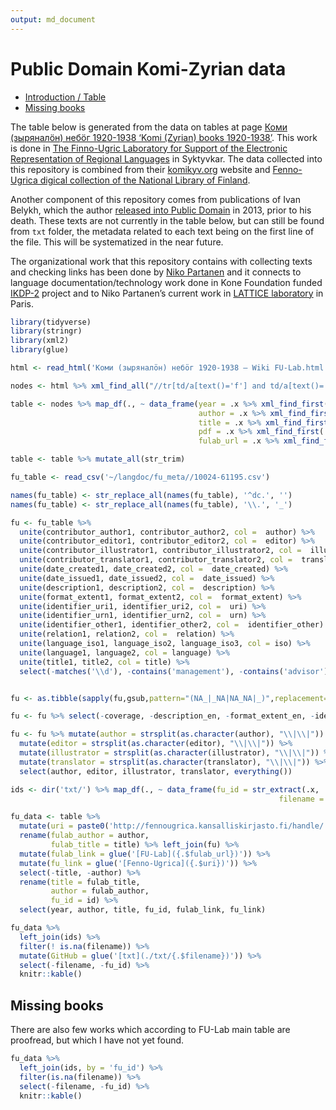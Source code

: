 ```yaml
---
output: md_document
---
```


# Public Domain Komi-Zyrian data

- [Introduction / Table](https://github.com/langdoc/kpv-lit#public-domain-komi-zyrian-data)
- [Missing books](https://github.com/langdoc/kpv-lit#missing-books)
<!--- [Data in numbers](https://github.com/langdoc/kpv-lit#data-in-numbers)
- [Discussion on licenses](https://github.com/langdoc/kpv-lit#discussion-on-licenses)
- [Metadata (to be finished)](https://github.com/langdoc/kpv-lit#metadata)
- [Citation (to be finished)](https://github.com/langdoc/kpv-lit#data-citation)
- [Data license](https://github.com/langdoc/kpv-lit#data-license)-->

The table below is generated from the data on tables at page [Коми (зыряналӧн) небӧг 1920-1938 'Komi (Zyrian) books 1920-1938'](http://wiki.fu-lab.ru/index.php/%D0%9A%D0%BE%D0%BC%D0%B8_(%D0%B7%D1%8B%D1%80%D1%8F%D0%BD%D0%B0%D0%BB%D3%A7%D0%BD)_%D0%BD%D0%B5%D0%B1%D3%A7%D0%B3_1920-1938). This work is done in [The Finno-Ugric Laboratory for Support of the Electronic Representation of Regional Languages](http://fu-lab.ru/) in Syktyvkar. The data collected into this repository is combined from their [komikyv.org](http://komikyv.org/) website and [Fenno-Ugrica digical collection of the National Library of Finland](https://fennougrica.kansalliskirjasto.fi/).

Another component of this repository comes from publications of Ivan Belykh, which the author [released into Public Domain](http://news.uralistica.com/?p=6383) in 2013, prior to his death. These texts are not currently in the table below, but can still be found from `txt` folder, the metadata related to each text being on the first line of the file. This will be systematized in the near future.

The organizational work that this repository contains with collecting texts and checking links has been done by [Niko Partanen](https://github.com/nikopartanen) and it connects to language documentation/technology work done in Kone Foundation funded [IKDP-2](https://langdoc.github.io/IKDP-2/) project and to Niko Partanen's current work in [LATTICE laboratory](http://www.lattice.cnrs.fr/) in Paris.

```r
library(tidyverse)
library(stringr)
library(xml2)
library(glue)

html <- read_html('Коми (зыряналӧн) небӧг 1920-1938 — Wiki FU-Lab.html')

nodes <- html %>% xml_find_all("//tr[td/a[text()='f'] and td/a[text()='n']]")

table <- nodes %>% map_df(., ~ data_frame(year = .x %>% xml_find_first('./td') %>% xml_text,
                                          author = .x %>% xml_find_first('./td[2]') %>% xml_text,
                                          title = .x %>% xml_find_first('./td[4]') %>% xml_text,
                                          pdf = .x %>% xml_find_first('./td[9]/a') %>% xml_attr('href'),
                                          fulab_url = .x %>% xml_find_first('./td[10]/a') %>% xml_attr('href')))

table <- table %>% mutate_all(str_trim)

fu_table <- read_csv('~/langdoc/fu_meta//10024-61195.csv')

names(fu_table) <- str_replace_all(names(fu_table), '^dc.', '')
names(fu_table) <- str_replace_all(names(fu_table), '\\.', '_')

fu <- fu_table %>% 
  unite(contributor_author1, contributor_author2, col =  author) %>%
  unite(contributor_editor1, contributor_editor2, col =  editor) %>%
  unite(contributor_illustrator1, contributor_illustrator2, col =  illustrator) %>%
  unite(contributor_translator1, contributor_translator2, col =  translator) %>%
  unite(date_created1, date_created2, col =  date_created) %>%
  unite(date_issued1, date_issued2, col =  date_issued) %>%
  unite(description1, description2, col =  description) %>% 
  unite(format_extent1, format_extent2, col =  format_extent) %>% 
  unite(identifier_uri1, identifier_uri2, col =  uri) %>% 
  unite(identifier_urn1, identifier_urn2, col =  urn) %>% 
  unite(identifier_other1, identifier_other2, col =  identifier_other) %>% 
  unite(relation1, relation2, col =  relation) %>%
  unite(language_iso1, language_iso2, language_iso3, col = iso) %>%
  unite(language1, language2, col = language) %>%
  unite(title1, title2, col = title) %>%
  select(-matches('\\d'), -contains('management'), -contains('advisor'))


fu <- as.tibble(sapply(fu,gsub,pattern="(NA_|_NA|NA_NA|_)",replacement="")) %>% filter(iso == 'kpv')

fu <- fu %>% select(-coverage, -description_en, -format_extent_en, -identifier_other_en, -language_en, -relation_ispartof, -title_en)

fu <- fu %>% mutate(author = strsplit(as.character(author), "\\|\\|")) %>%
  mutate(editor = strsplit(as.character(editor), "\\|\\|")) %>%
  mutate(illustrator = strsplit(as.character(illustrator), "\\|\\|")) %>%
  mutate(translator = strsplit(as.character(translator), "\\|\\|")) %>%
  select(author, editor, illustrator, translator, everything())

ids <- dir('txt/') %>% map_df(., ~ data_frame(fu_id = str_extract(.x, '\\d+'),
                                                            filename = .x))

fu_data <- table %>%  
  mutate(uri = paste0('http://fennougrica.kansalliskirjasto.fi/handle/', str_extract(pdf, '\\d{5}/\\d{5}'))) %>%
  rename(fulab_author = author,
         fulab_title = title) %>% left_join(fu) %>% 
  mutate(fulab_link = glue('[FU-Lab]({.$fulab_url})')) %>% 
  mutate(fu_link = glue('[Fenno-Ugrica]({.$uri})')) %>% 
  select(-title, -author) %>%
  rename(title = fulab_title,
         author = fulab_author,
         fu_id = id) %>%
  select(year, author, title, fu_id, fulab_link, fu_link)

fu_data %>% 
  left_join(ids) %>% 
  filter(! is.na(filename)) %>%
  mutate(GitHub = glue('[txt](./txt/{.$filename})')) %>%
  select(-filename, -fu_id) %>%
  knitr::kable()

```

## Missing books

There are also few works which according to FU-Lab main table are proofread, but which I have not yet found.

```r

fu_data %>% 
  left_join(ids, by = 'fu_id') %>% 
  filter(is.na(filename)) %>%
  select(-filename, -fu_id) %>%
  knitr::kable()

```

<!--

## Data in numbers

```r
library(tidytext)

corpus <- dir('txt', full.names = TRUE) %>% map_df(., ~ data_frame(line = read_lines(.x),
                      fu_id = str_extract(.x, '\\d+'),
                      filename = .x)) %>%
  unnest_tokens('token', 'line') %>%
  mutate(origin = ifelse(str_detect(filename, 'fennougrica'), 'Fenno-Ugrica', 'Ivan Belykh')) 
```

At the moment corpus contains `r nrow(corpus)` word tokens, although this is counted very fast and primitively, and there is still some tidying left. However, this is the magnitude we are speaking about. When combined with Wikipedia data, which is in CC-BY so still relatively usable, we will get above million word tokens easily.

The most common tokens in the corpus are:

```r
corpus %>% count(token) %>% arrange(desc(n)) %>% slice(1:10) %>% knitr::kable()
```

Looks like a Komi corpus!

We can also examine how the tokens are distributed among different texts:

```r
library(ggplot2)
library(scales)

ggplot(data = corpus,
       aes(origin)) +
  geom_bar() +
  scale_y_continuous(labels = comma)
```

It is also interesting to see how the data in Fenno-Ugrica is distributed among different books. This is not the best plot ever, but it shows nicely how the data is distributed among different years, different color segment signifying different title:

```r

fu_corpus <- left_join(corpus, fu %>% 
            rename(fu_id = id)) %>%
  left_join(fu_data %>% select(fu_id, year)) %>% 
  filter(origin == 'Fenno-Ugrica')

unique_titles <- fu_corpus %>% distinct(title) %>% nrow()
unique_writers <- fu_corpus %>% distinct(author) %>% nrow()
title_palette <- rep(c("blue", "red"), length.out = unique_titles)

ggplot(data = fu_corpus,
         aes(year, fill = title)) +
  geom_bar() + 
  theme(legend.position="none") +
  scale_fill_manual(values=title_palette)

```

This corresponds nicely to Ivan Belykh data which is some 80 years newer than this. It seems that each book in the Fenno-Ugrica collection has different author, some even more than one, so there is a bit to do with organising that.

## Discussion on licenses

Programmatically generated texts aside, all language data originates from an individual, and this makes linguistic data in many ways more complex to manage than data on some other scientific fields. While there is more data available than ever before, there is also extreme confusion on our field about copyrights and their implications. The practices for data publication and reuse **have not yet been firmly established**, despite continuous conversations over best practices. In some sense the needs of linguists are similar as on social sciences, and some practices developed there can be readily adopted, but many cannot. It seems obvious to me that especially the newest ideas about personal privacy protection in EU will not be compatible with the work we do in remote and culturally very different communities where endangered languages are spoken. We work in very close connection with these communities, and see significant effort to guarantee that the privacy of everyone is respected, but I think that especially the demands on anonymity is plainly impossible to follow, and generally goes against the nature of linguistic data. Audio can never be made anonymous. But we have to be able to share the data we use, or otherwise we can all just stop whatever we are doing.

In this continuously tightening environment actually free data feels very refreshing. The topic is not debated, as far as I see, probably because it is easier and safer for everyone just to comply no matter how insane the demands are.

Open data comes in many forms and shapes. One problem is that licenses are often applied in inconsistent and nonsensical manner, and on the other hand users are not very aware about their freedoms and responsibilities. Data on Creative Commons licenses is often accompanied with No-Derivations or Non-Commercial clauses, obviously without clear understanding of what are consequences of these clauses. Almost everything is a derivation. Is it really a problem if someone earns money with something that is connected to the data? Why? And why don't you already make money with that data if it has such financial potential? As far as I see, the real problem is not misuse of data, but the epidemic lack of use.

It is not always understood that CC-BY already contains some dangers as well. Licenses are legally binding, and the **BY** clause indicates that we are **legally demanded** to cite our sources. For us as scientists, this should not be a matter of law at all. It is integral for our scientific work that we cite the sources we use, making all we can that our work can be examined, learned upon, replicated, verified and reproduced (these are all different things, I believe). We have to cite the sources because it is the only right thing to do. But as scientific work practices with research data evolve, we will have more and more datasets which are derived from another. This means that the derived works will come with potentially endless list of authors, and we are legally bound to cite all of them. I can well imagine situations where this becomes impossible and error prone, and is in some sense non-sensical as well. 

I want to envision a world where we can use the data that doesn't bind us legally to anything, but where these are questions of heart and ethics more than law. We should just be able to use this data easily to solve pressing linguistic questions, citation issues being resolved rather automatically on the background.

This public domain Komi-Zyrian corpus relates closely to Komi-Zyrian gold corpus, which is a selection of open Komi-Zyrian materials with further annotations. As far as I see, it is necessary that semi-manually annotated data is free, because we cannot justify in longer run spending time manually annotating data that cannot be shared and made accessible. I also firmly believe that making data accessible will in some point merge with the concept of using data, as the mechanism how we access our own data has to be same as how the others would use it as well.

## Metadata

**This section is unfinished!**

With the metadata I have tried to use as many public means of linked data as possible. This means that information such as writer's birth time and birth place are not encoded into database as such, but it is fetched from Komi Wikipedia or Komi Nebögain metadata. As far as I see this is the only sensible solution, since this is kind of public information which we should store only one place. The location data will be tied into OpenStreetMap in different ways. This has also the added benefit that the changes in Wikipedia and OpenStreetMap are entirely public and can be easily associated to us, which adds a new layer of transparency into our work. 

This makes the metadata model somewhat more complicated than usual, but it also easens many questions. We don't need to fight with CMDI formats and argue about the standards with anyone: We use the data there is and that's it. Basically I think all arguments there are currently about these standards would dissolve entirely if we would shift from talking about data into actually using each others data.

So the metadata we have available is basically following:

- Publisher
- Writer
- Translator
- Illustrator
- Editor
- Year
- Number of pages
- Title

For the individual persons who are involved we have somewhat different set of metadata:

- Name
- Birthyear
- Death year
- Birth place
- Wikipedia link

I have not bothered to collect these for illustrators and editors, as I'm assuming their role in text production has been less central than with writers and translators, but who knows!

## Data citation

**This section is unfinished!**

```r
fu_corpus %>% 
  distinct(filename, author, editor, illustrator, translator) %>%
  split(.$filename) %>%
  map_df(., ~ .x %>% mutate(author = unlist(author)[1],
                            editor = unlist(editor)[1]))

  mutate(AUTHOR = str_replace_all(author_cyr, '(,| /)', ' and ')) %>% 
  mutate(Bibtexkey = paste0('fennougrica', id),
         Category = 'Book') %>% 
  select(-id, -date_issued, -description, -language, -author_cyr, -fulab_exists) %>%
  rename(title_orig = title,
         fennougrica_pdf = pdf,
         title_rus = relation,
         Year = year)

bib2df::df2bib(fu_bib, 'test.bib')
```


This work also is a contribution towards the discussion on linguistic data citation. I've talked about this in lots of places, although very informally, and it seems to me that lots of time when we discuss how to cite the data we are stuck into formalities. As far as I see, how we cite the data does not crucially differ from citing other electronic sources, so I don't think there is that much to discuss about. More important question is **how** we actually cite our data. I understand a large portion of linguists use Microsoft Word, but let's pretend for a moment that we live in a better world than this, and that LaTeX, RMarkdown and Jupyter Notebooks would be more the chosen standard on our field as well.

So in this case I think the data citation should be done in similar manner with other citations. That is, we need something like a Bibtex file for the citations, so we can access it directly in our writing. Naturally there are some specific needs with the linguistic data, as we often want to present our cited items as glossed examples. There is also level of granularity to be discussed. We can cite a book as an physical object that exists.

-->
<!-- ![Niko Partanen holding Ivan Belyx's book]() -->

<!--

We can also cite this book as digital object in Komi Digital Library collection maintained in Syktyvkar.

This is especially useful if we want to discuss some more literary aspects of this work, and be able to share with our reader easily the text that is being touched. However, things are different when we want to cite individual example sentences, since there is no conventional way to access and distinguish those from one another. Counting sentences is far from trivial, and it is always error prone when we have a larger collection of texts. Thereby we aren't necessarily referring to sentences as absolute never changing entities, but more as our current interpretation of how the text can be divided into more accessible and citable units.

With this Komi-Zyrian corpus this approach has been taken, and all utterances can be accessed with their id's, which correspond to the utterance id's in the corpus data frame. But please take into account that these are not stable id's, or better to say, they are stable only within the individual Git commit hashes they belong into. The Git commit is the current interpretation, and it will be included into citations, at least when we are dealing with the development branch. In principle the versions could also be tied to different releases which would have their own DOI's and so on, this is probably a good idea and will be implemented, but it is not crucial for the concept discussed here.

As explained above, the tokenization both on sentence and word level is still immature, and naturally changes here will be directly reflected to the numbering of utterances. So basically the citation form will be something like this.

     Belykh, Ivan 2011 Mödlapöv, published online by FU-Lab (https://www.komikyv.org/modlapov)
     Belykh, Ivan 2011 Mödlapöv, sentence 234, published online by FU-Lab (https://www.komikyv.org/modlapov), indexed in Komi-Zyrian Public Domain corpus by Niko Partanen (Git commit: 345938838882)

One day in more distant future we will have something like:

    Belykh, Ivan 2011 Mödlapöv, sentence 234, published online by FU-Lab (https://www.komikyv.org/modlapov), indexed in Komi-Zyrian Public Domain corpus by Niko Partanen, Version 1.0, DOI: 23429/2334343
    
There is also quite lots of data that is stored in both FU-Lab and Fenno-Ugrica collection in National Library of Finland. In these cases the both sources have to be mentioned, as they have different roles, and both have done enormous work without which we couldn't even dream about working with this data.

    Belykh, Ivan 2011 Mödlapöv, sentence 234, digitalized by Fenno-Ugrica (National Library of Finland) (URL: 12345/12345), proofread and published online by FU-Lab (https://www.komikyv.org/modlapov), indexed in Komi-Zyrian Public Domain corpus by Niko Partanen, Version 1.0, DOI: 23429/2334343

So as you can see there are different levels of exactness, and when we cite the original work, then the source information contains where the text is coming from. However, when we want to cite individual sentences, then we need to refer also to this derived corpus, as otherwise there would be no way to refer into individual utterances. I have not included here information about individual tokens, as I don't know if there is real need for that right now, and also it would make the Bibtex file unnecessarily large in the way it is currently implemented.

-->
